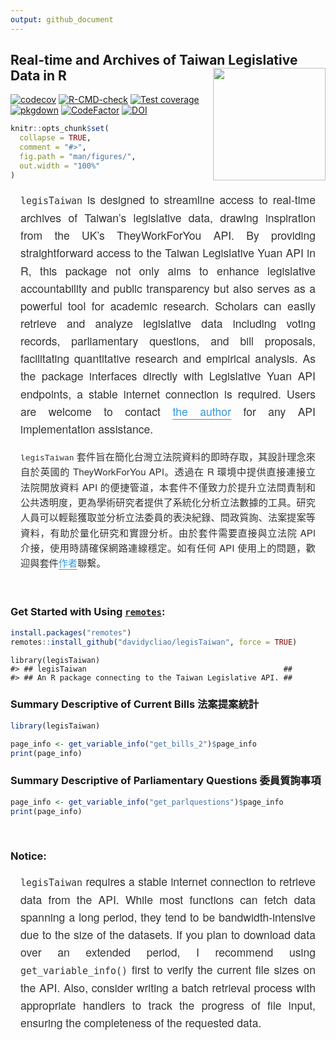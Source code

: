 ```yaml
---
output: github_document
---
```



<!-- README.md is generated from README.Rmd. Please edit that file -->

## Real-time and Archives of Taiwan Legislative Data in R <img src="man/figures/logo.png" align="right" width="180"/>

<!-- badges: start -->

[![codecov](https://codecov.io/gh/davidycliao/legisTaiwan/branch/master/graph/badge.svg?token=HVVTCOE90D)](https://codecov.io/gh/davidycliao/legisTaiwan)
[![R-CMD-check](https://github.com/davidycliao/legisTaiwan/actions/workflows/R-CMD-check.yaml/badge.svg)](https://github.com/davidycliao/legisTaiwan/actions/workflows/R-CMD-check.yaml)
[![Test
coverage](https://github.com/davidycliao/legisTaiwan/actions/workflows/test-coverage.yaml/badge.svg)](https://github.com/davidycliao/legisTaiwan/actions/workflows/test-coverage.yaml)
[![pkgdown](https://github.com/davidycliao/legisTaiwan/actions/workflows/pkgdown.yaml/badge.svg)](https://github.com/davidycliao/legisTaiwan/actions/workflows/pkgdown.yaml)
[![CodeFactor](https://www.codefactor.io/repository/github/davidycliao/legistaiwan/badge)](https://www.codefactor.io/repository/github/davidycliao/legistaiwan)
[![DOI](https://zenodo.org/badge/DOI/10.5281/zenodo.7633962.svg)](https://doi.org/10.5281/zenodo.7633962)
<!-- badges: end -->



```r
knitr::opts_chunk$set(
  collapse = TRUE,
  comment = "#>",
  fig.path = "man/figures/",
  out.width = "100%"
)
```


<!-- <div style="text-align: justify"> -->

<!-- `legisTaiwan` is designed to streamline access to real-time archives of Taiwan's legislative data, drawing inspiration from the UK's TheyWorkForYou API. By providing straightforward access to the Taiwan Legislative Yuan API in R, this package not only aims to enhance legislative accountability and public transparency but also serves as a powerful tool for academic research. Scholars can easily retrieve and analyze legislative data including voting records, parliamentary questions, and bill proposals, facilitating quantitative research and empirical analysis. As the package interfaces directly with Legislative Yuan API endpoints, a stable internet connection is required. Users are welcome to contact [the author](https://davidycliao.github.io) for any API implementation assistance. -->

<!-- </div> -->

<div style="text-align: justify; font-size: 1.1rem; line-height: 1.6; color: #333; max-width: 800px; margin: 1rem auto; padding: 0 1rem; font-family: 'Helvetica Neue', Arial, sans-serif;">
`legisTaiwan` is designed to streamline access to real-time archives of Taiwan's legislative data, drawing inspiration from the UK's TheyWorkForYou API. By providing straightforward access to the Taiwan Legislative Yuan API in R, this package not only aims to enhance legislative accountability and public transparency but also serves as a powerful tool for academic research. Scholars can easily retrieve and analyze legislative data including voting records, parliamentary questions, and bill proposals, facilitating quantitative research and empirical analysis. As the package interfaces directly with Legislative Yuan API endpoints, a stable internet connection is required. Users are welcome to contact <a href="https://davidycliao.github.io" style="color: #3498db; text-decoration: none; border-bottom: 1px solid #3498db;">the author</a> for any API implementation assistance.
</div>


<div style="text-align: justify; font-size: 0.95rem; line-height: 1.6; color: #333; max-width: 800px; margin: 1rem auto; padding: 0 1rem; font-family: 'Helvetica Neue', Arial, sans-serif;">
`legisTaiwan` 套件旨在簡化台灣立法院資料的即時存取，其設計理念來自於英國的 TheyWorkForYou API。透過在 R 環境中提供直接連接立法院開放資料 API 的便捷管道，本套件不僅致力於提升立法問責制和公共透明度，更為學術研究者提供了系統化分析立法數據的工具。研究人員可以輕鬆獲取並分析立法委員的表決紀錄、問政質詢、法案提案等資料，有助於量化研究和實證分析。由於套件需要直接與立法院 API 介接，使用時請確保網路連線穩定。如有任何 API 使用上的問題，歡迎與套件<a href="https://davidycliao.github.io" style="color: #3498db; text-decoration: none; border-bottom: 1px solid #3498db;">作者</a>聯繫。
</div>


<br>



### Get Started with Using [`remotes`](https://github.com/r-lib/remotes):

``` r
install.packages("remotes")
remotes::install_github("davidycliao/legisTaiwan", force = TRUE)
```

```
library(legisTaiwan)
#> ## legisTaiwan                                            ##
#> ## An R package connecting to the Taiwan Legislative API. ##
```


### Summary Descriptive of Current Bills 法案提案統計
```r
library(legisTaiwan)
```

```r
page_info <- get_variable_info("get_bills_2")$page_info
print(page_info)
```

### Summary Descriptive of Parliamentary Questions 委員質詢事項

```r
page_info <- get_variable_info("get_parlquestions")$page_info
print(page_info)
```


<br>

### Notice:

<!-- <div style="text-align: justify"> -->

<!-- `legisTaiwan` requires a stable internet connection to retrieve data -->
<!-- from the API. While most functions can fetch data spanning a long -->
<!-- period, they tend to be bandwidth-intensive due to the size of the -->
<!-- datasets. If you plan to download data over an extended period, I -->
<!-- recommend using `get_variable_info()` first to verify the current file -->
<!-- sizes on the API. Also, consider writing a batch retrieval -->
<!-- process with appropriate handlers to track the progress of file input, -->
<!-- ensuring the completeness of the requested data. -->

<!-- </div> -->

<div style="text-align: justify; font-size: 1.1rem; line-height: 1.6; color: #333; max-width: 800px; margin: 1rem auto; padding: 0 1rem; font-family: 'Helvetica Neue', Arial, sans-serif;">

`legisTaiwan` requires a stable internet connection to retrieve data
from the API. While most functions can fetch data spanning a long
period, they tend to be bandwidth-intensive due to the size of the
datasets. If you plan to download data over an extended period, I
recommend using `get_variable_info()` first to verify the current file
sizes on the API. Also, consider writing a batch retrieval
process with appropriate handlers to track the progress of file input,
ensuring the completeness of the requested data.</div>

<br>
 
<!-- ### Acknowledgments -->

<!-- <div style="text-align: justify"> -->
<!-- This package supported the author's doctoral dissertation *"Electoral Reform, Distributive Politics, and Parties in the Taiwanese Congress"* at the University of Essex. The PhD project was made possible through the generous funding of the 2022 Taiwan Ministry of Science and Technology (MOST) TOP Grant and a full PhD fellowship from the Ministry of Education (2018-2021), Taiwan. The author extends sincere gratitude to the Legislative Yuan API Center for their technical assistance and commitment to data transparency. -->
<!-- </div> -->
